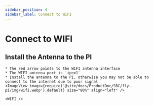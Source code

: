 ```yaml
---
sidebar_position: 4
sidebar_label: Connect to WIFI
---
```




# Connect to WIFI


## Install the Antenna to the PI

    * The red arrow points to the WIFI antenna interface
    * The WIFI antenna port is `ipex1`
    * Install the antenna to the PI, otherwise you may not be able to connect to the internet due to poor signal
    <ImageView image={require('@site/docs/ProductDoc/SBC/fly-pi/img/wifi.webp').default} size="80%" align="left" />  

    <WIFI />